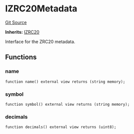 # IZRC20Metadata
[Git Source](https://github.com/zeta-chain/protocol-contracts/blob/main/v2/contracts/zevm/interfaces/IZRC20.sol)

**Inherits:**
[IZRC20](/src/pages/developers/architecture/protocol/contracts/zevm/interfaces/IZRC20.sol/interface.IZRC20.mdx)

Interface for the ZRC20 metadata.


## Functions
### name


```solidity
function name() external view returns (string memory);
```

### symbol


```solidity
function symbol() external view returns (string memory);
```

### decimals


```solidity
function decimals() external view returns (uint8);
```

